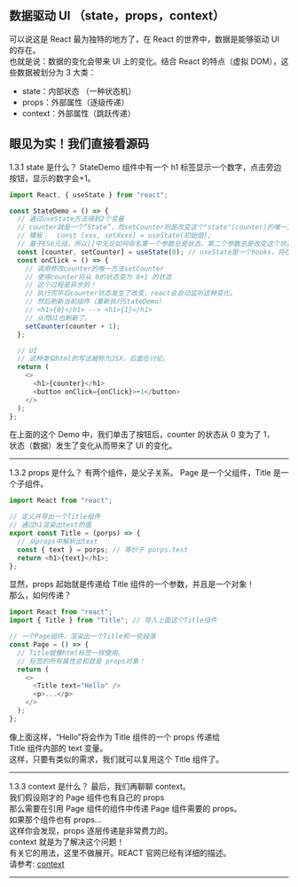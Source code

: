 
<Meta title="React/2 React核心/2.3 数据驱动UI" />

## 数据驱动 UI （state，props，context）

可以说这是 React 最为独特的地方了，在 React 的世界中，数据是能够驱动 UI 的存在。  
 也就是说：数据的变化会带来 UI 上的变化。结合 React 的特点（虚拟 DOM），这些数据被划分为 3 大类：

- state：内部状态 （一种状态机）
- props：外部属性（逐级传递）
- context：外部属性（跳跃传递）

## 眼见为实！我们直接看源码

1.3.1 state 是什么？
StateDemo 组件中有一个 h1 标签显示一个数字，点击旁边按钮，显示的数字会+1。

```javascript
import React, { useState } from "react";

const StateDemo = () => {
  // 通过useState方法得到2个变量
  // counter就是一个“State”，而setCounter则是改变这个"state"(counter)的唯一方法。
  // 模板：  const [xxx, setXxxx] = useState(初始值);
  // 基于ES6元组，所以[]中无论如何命名第一个参数总是状态，第二个参数总是改变这个状态的方法。
  const [counter, setCounter] = useState(0); // useState是一个hooks，将在1.3章节展开
  const onClick = () => {
    // 调用修改counter的唯一方法setCounter
    // 使得counter将从 0的状态变为 0+1 的状态
    // 这个过程是异步的！
    // 执行完毕后counter状态发生了改变，react会自动监听这种变化。
    // 然后刷新当前组件（重新执行StateDemo）
    // <h1>{0}</h1> --> <h1>{1}</h1>
    // 从而UI也刷新了。
    setCounter(counter + 1);
  };

  // UI
  // 这种类似html的写法被称为JSX，后面在讨论。
  return (
    <>
      <h1>{counter}</h1>
      <button onClick={onClick}>+1</button>
    </>
  );
};
```

在上面的这个 Demo 中，我们单击了按钮后，counter 的状态从 0 变为了 1，  
状态（数据）发生了变化从而带来了 UI 的变化。

---

1.3.2 props 是什么？
有两个组件，是父子关系。
Page 是一个父组件，Title 是一个子组件。

```javascript
import React from "react";

// 定义并导出一个Title组件
// 通过h1渲染出text的值
export const Title = (porps) => {
  // 从props中解析出text
  const { text } = porps; // 等价于 porps.test
  return <h1>{text}</h1>;
};
```

显然，props 起始就是传递给 Title 组件的一个参数，并且是一个对象！  
那么，如何传递？

```javascript
import React from "react";
import { Title } from "Title"; // 导入上面这个Title组件

// 一个Page组件，渲染出一个Title和一些段落
const Page = () => {
  // Title就像html标签一样使用。
  // 标签的所有属性总和就是 props对象！
  return (
    <>
      <Title text="Hello" />
      <p>...</p>
    </>
  );
};
```

像上面这样，“Hello”将会作为 Title 组件的一个 props 传递给  
Title 组件内部的 text 变量。  
这样，只要有类似的需求，我们就可以复用这个 Title 组件了。

---

1.3.3 context 是什么？
最后，我们再聊聊 context。  
我们假设刚才的 Page 组件也有自己的 props  
那么需要在引用 Page 组件的组件中传递 Page 组件需要的 props。  
如果那个组件也有 props...  
这样你会发现，props 逐层传递是非常费力的。  
context 就是为了解决这个问题！  
有关它的用法，这里不做展开。REACT 官网已经有详细的描述。  
请参考: [context](https://react.docschina.org/docs/context.html)

---
